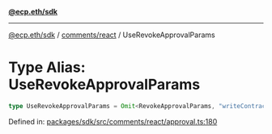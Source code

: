 [**@ecp.eth/sdk**](../../../index.mdx)

***

[@ecp.eth/sdk](/sdk-reference/index.mdx) / [comments/react](/sdk-reference/comments/react/index.mdx) / UseRevokeApprovalParams

# Type Alias: UseRevokeApprovalParams

```ts
type UseRevokeApprovalParams = Omit<RevokeApprovalParams, "writeContract">;
```

Defined in: [packages/sdk/src/comments/react/approval.ts:180](https://github.com/ecp-eth/comments-monorepo/blob/main/packages/sdk/src/comments/react/approval.ts#L180)
